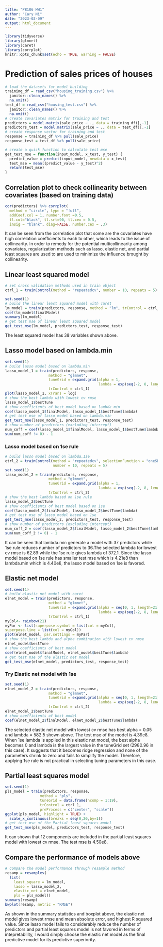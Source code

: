 ```yaml
---
title: "P8106 HW1"
author: "Cary Ni"
date: "2023-02-09"
output: html_document
---
```


```r
library(tidyverse)
library(glmnet)
library(caret)
library(corrplot)
knitr::opts_chunk$set(echo = TRUE, warning = FALSE)
```

# Prediction of sales prices of houses

```r
# load the datasets for model building
training_df = read_csv("housing_training.csv") %>% 
  janitor::clean_names() %>% 
  na.omit()
test_df = read_csv("housing_test.csv") %>% 
  janitor::clean_names() %>% 
  na.omit()
# create covariates matrix for training and test
predictors = model.matrix(sale_price ~ ., data = training_df)[,-1]
predictors_test = model.matrix(sale_price ~ ., data = test_df)[,-1]
# create response vector for training and test
response = training_df %>% pull(sale_price)
response_test = test_df %>% pull(sale_price)

# create a quick function to calculate test mse
get_test_mse = function(input_model, x_test, y_test) {
  predict_value = predict(input_model, newdata = x_test)
  test_mse = mean((predict_value - y_test)^2)
  return(test_mse)
}
```

## Correlation plot to check collinearity between covariates (based on training data)

```r
cor(predictors) %>% corrplot(
  method = "circle", type = "full", 
  addCoef.col = 1, number.font =0.5,
  tl.col="black", tl.srt=90, tl.cex = 0.5,
  insig = "blank", diag=FALSE, number.cex = .3)
```

It can be seen from the correlation plot that some are the covariates have high correlation coefficients to each to other, which leads to the issue of collinearity. In order to remedy for the potential multicollinearity among  covariates, regularization methods such as lasso, elastic net, and partial least squares are used to are used to minimize the influence brought by collinearity.

## Linear least squared model

```r
# set cross validation methods used in train object
ctrl_1 = trainControl(method = "repeatedcv", number = 10, repeats = 5)

set.seed(1)
# build the linear least squared model with caret
lm_model = train(predictors, response, method = "lm", trControl = ctrl_1)
coef(lm_model$finalModel)
summary(lm_model)
# get test mse of linear least squared model
get_test_mse(lm_model, predictors_test, response_test)
```

The least squared model has 38 variables shown above. 

## Lasso model based on lambda.min

```r
set.seed(1)
# build lasso model based on lambda.min
lasso_model_1 = train(predictors, response, 
                    method = "glmnet",
                    tuneGrid = expand.grid(alpha = 1,
                                           lambda = exp(seq(-2, 8, length=100))),
                    trControl = ctrl_1)
plot(lasso_model_1, xTrans = log)
# show the best lambda with lowest cv rmse
lasso_model_1$bestTune
# show coefficients of best model based on lambda min
coef(lasso_model_1$finalModel, lasso_model_1$bestTune$lambda)
# get test mse of lasso model based on lambda.min
get_test_mse(lasso_model_1, predictors_test, response_test)
# show number of predictors (excluding intercept)
num_coff = coef(lasso_model_1$finalModel, lasso_model_1$bestTune$lambda) 
sum(num_coff != 0) - 1
```

### Lasso model based on 1se rule

```r
# build lasso model based on lambda.1se
ctrl_2 = trainControl(method = "repeatedcv", selectionFunction = "oneSE",
                      number = 10, repeats = 5)
set.seed(1)
lasso_model_2 = train(predictors, response, 
                    method = "glmnet",
                    tuneGrid = expand.grid(alpha = 1,
                                           lambda = exp(seq(-2, 8, length=100))),
                    trControl = ctrl_2)
# show the best lambda based on 1se rule
lasso_model_2$bestTune
# show coefficients of best model based on 1se
coef(lasso_model_2$finalModel, lasso_model_2$bestTune$lambda)
# get test mse of lasso model based on 1se
get_test_mse(lasso_model_2, predictors_test, response_test)
# show number of predictors (excluding intercept)
num_coff_2 = coef(lasso_model_2$finalModel, lasso_model_2$bestTune$lambda) 
sum(num_coff_2 != 0) - 1
```

It can be seen that lambda.min generate a model with 37 predictors while 1se rule reduces number of predictors to 36.The selected lambda for lowest cv rmse is 62.89 while the 1se rule gives lambda of 372.1. Since the lasso model based on 1se rule has smaller test mse which is 4.21e8 than lambda.min which is 4.40e8, the lasso model based on 1se is favored. 

## Elastic net model

```r
set.seed(1)
# build elastic net model with caret
elnet_model = train(predictors, response, 
                    method = "glmnet",
                    tuneGrid = expand.grid(alpha = seq(0, 1, length=21),
                                           lambda = exp(seq(-2, 8, length=50))),
                    trControl = ctrl_1)
myCol<- rainbow(21)
myPar <- list(superpose.symbol = list(col = myCol),
superpose.line = list(col = myCol))
plot(elnet_model, par.settings = myPar)
# show the best lambda and alpha combination with lowest cv rmse
elnet_model$bestTune
# show coefficients of best model
coef(elnet_model$finalModel, elnet_model$bestTune$lambda)
# get test mse of the elastic net model
get_test_mse(elnet_model, predictors_test, response_test)
```

### Try Elastic net model with 1se

```r
set.seed(1)
elnet_model_2 = train(predictors, response, 
                    method = "glmnet",
                    tuneGrid = expand.grid(alpha = seq(0, 1, length=21),
                                           lambda = exp(seq(-2, 8, length=50))),
                    trControl = ctrl_2)
elnet_model_2$bestTune
# show coefficients of best model
coef(elnet_model_2$finalModel, elnet_model_2$bestTune$lambda)
```

The selected elastic net model with lowest cv rmse has best alpha = 0.05 and lambda = 582.5 shown above. The test mse of the model is 4.39e8. When 1se lambda is applied in this elastic net model, the best alpha becomes 0 and lambda is the largest value in the tuneGrid set (2980.96 in this case). It suggests that it becomes ridge regression and none of the parameters shrink to zero and fails to simplify the model. Therefore, applying 1se rule is not practical in selecting tuning parameters in this case. 

## Partial least squares model

```r
set.seed(1)
pls_model = train(predictors, response,
                method = "pls",
                tuneGrid = data.frame(ncomp = 1:19),
                trControl = ctrl_1,
                preProcess = c("center", "scale"))
ggplot(pls_model, highlight = TRUE) + 
  scale_x_continuous(breaks = seq(0,20,by=1))
# get test mse of the Partial least squares model
get_test_mse(pls_model, predictors_test, response_test)
```

It can shown that 12 components are included in the partial least squares model with lowest cv rmse. The test mse is 4.50e8.

## Compare the performance of models above

```r
# compare the model performance through resample method
resamp = resamples(
  list(
    least_square = lm_model,
    lasso = lasso_model_2,
    elastic_net = elnet_model,
    pls = pls_model))
summary(resamp)
bwplot(resamp, metric = "RMSE")
```

As shown in the summary statistics and boxplot above, the elastic net model gives lowest rmse and mean absolute error, and highest R squared value. Since lasso model fails to considerably reduce the number of predictors and partial least squares model is not favored in terms of intepretability, I would simply choose the elastic net model as the final predictive model for its predictive superiority. 
